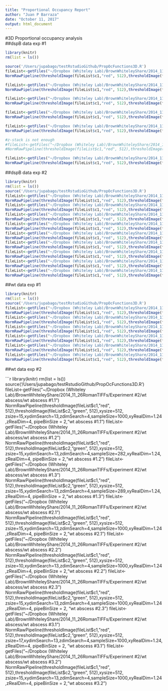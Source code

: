 ```yaml
---
title: "Proportional Occupancy Report"
author: "Juan P Barraza"
date: "October 11, 2017"
output: html_document
---
```

#3D Proportional occupancy analysis   
##dspB data exp #1    

```r
library(knitr)
rm(list = ls())

source('/Users/jupabago/testRstudioGithub/PropOcFunctions3D.R')
fileList<-getFiles("~/Dropbox (Whiteley Lab)/BrownWhiteleyShare/2014_11_26RomanTIFFs/Experiment #1/dspB abscess/dspB abscess #1.1")  
NormRawPipeline(thresholdImage(fileList$c1,"red", 512),thresholdImage(fileList$c2,"green", 512),xysize=512, zsize=13,xydimSearch=13,zdimSearch=4,sampleSize=1000,xyRealDim=1.24,zRealDim=4, pipeBinSize = 2,"dspB abscess #1.1")

fileList<-getFiles("~/Dropbox (Whiteley Lab)/BrownWhiteleyShare/2014_11_26RomanTIFFs/Experiment #1/dspB abscess/dspB abscess #1.2")  
NormRawPipeline(thresholdImage(fileList$c1,"red", 512),thresholdImage(fileList$c2,"green", 512),xysize=512, zsize=8,xydimSearch=13,zdimSearch=4,sampleSize=1000,xyRealDim=1.24,zRealDim=4, pipeBinSize = 2,"dspB abscess #1.2")

fileList<-getFiles("~/Dropbox (Whiteley Lab)/BrownWhiteleyShare/2014_11_26RomanTIFFs/Experiment #1/dspB abscess/dspB abscess #1.3")  
NormRawPipeline(thresholdImage(fileList$c1,"red", 512),thresholdImage(fileList$c2,"green", 512),xysize=512, zsize=10,xydimSearch=13,zdimSearch=4,sampleSize=1000,xyRealDim=1.24,zRealDim=4, pipeBinSize = 2,"dspB abscess #1.3")

fileList<-getFiles("~/Dropbox (Whiteley Lab)/BrownWhiteleyShare/2014_11_26RomanTIFFs/Experiment #1/dspB abscess/dspB abscess #2.1")  
NormRawPipeline(thresholdImage(fileList$c1,"red", 512),thresholdImage(fileList$c2,"green", 512),xysize=512, zsize=13,xydimSearch=13,zdimSearch=4,sampleSize=1000,xyRealDim=1.24,zRealDim=4, pipeBinSize = 2,"dspB abscess #2.1")

fileList<-getFiles("~/Dropbox (Whiteley Lab)/BrownWhiteleyShare/2014_11_26RomanTIFFs/Experiment #1/dspB abscess/dspB abscess #2.2")
NormRawPipeline(thresholdImage(fileList$c1,"red", 512),thresholdImage(fileList$c2,"green", 512),xysize=512, zsize=9,xydimSearch=13,zdimSearch=4,sampleSize=1000,xyRealDim=1.24,zRealDim=4, pipeBinSize = 2,"dspB abscess #2.2")

#z-stack is not enough
#fileList<-getFiles("~/Dropbox (Whiteley Lab)/BrownWhiteleyShare/2014_11_26RomanTIFFs/Experiment #1/dspB abscess/dspB abscess #2.3")  
#NormRawPipeline(thresholdImage(fileList$c1,"red", 512),thresholdImage(fileList$c2,"green", 512),xysize=512, zsize=7,xydimSearch=13,zdimSearch=4,sampleSize=1000,xyRealDim=1.24,zRealDim=4, pipeBinSize = 2)

fileList<-getFiles("~/Dropbox (Whiteley Lab)/BrownWhiteleyShare/2014_11_26RomanTIFFs/Experiment #1/dspB abscess/dspB abscess #2.4")  
NormRawPipeline(thresholdImage(fileList$c1,"red", 512),thresholdImage(fileList$c2,"green", 512),xysize=512, zsize=10,xydimSearch=13,zdimSearch=4,sampleSize=1000,xyRealDim=1.24,zRealDim=4, pipeBinSize = 2,"dspB abscess #2.4")

```

##dspB data exp #2    

```r
library(knitr)
rm(list = ls())
source('/Users/jupabago/testRstudioGithub/PropOcFunctions3D.R')
fileList<-getFiles("~/Dropbox (Whiteley Lab)/BrownWhiteleyShare/2014_11_26RomanTIFFs/Experiment #2/dspB abscess/dspB abscess #1.1")  
NormRawPipeline(thresholdImage(fileList$c1,"red", 512),thresholdImage(fileList$c2,"green", 512),xysize=512, zsize=12,xydimSearch=13,zdimSearch=4,sampleSize=1000,xyRealDim=1.24,zRealDim=4, pipeBinSize = 2,"dspB abscess #1.1")
fileList<-getFiles("~/Dropbox (Whiteley Lab)/BrownWhiteleyShare/2014_11_26RomanTIFFs/Experiment #2/dspB abscess/dspB abscess #1.2")  
NormRawPipeline(thresholdImage(fileList$c1,"red", 512),thresholdImage(fileList$c2,"green", 512),xysize=512, zsize=12,xydimSearch=13,zdimSearch=4,sampleSize=1000,xyRealDim=1.24,zRealDim=4, pipeBinSize = 2,"dspB abscess #1.2")
fileList<-getFiles("~/Dropbox (Whiteley Lab)/BrownWhiteleyShare/2014_11_26RomanTIFFs/Experiment #2/dspB abscess/dspB abscess #1.3")  
NormRawPipeline(thresholdImage(fileList$c1,"red", 512),thresholdImage(fileList$c2,"green", 512),xysize=512, zsize=15,xydimSearch=13,zdimSearch=4,sampleSize=1000,xyRealDim=1.24,zRealDim=4, pipeBinSize = 2,"dspB abscess #1.3")
fileList<-getFiles("~/Dropbox (Whiteley Lab)/BrownWhiteleyShare/2014_11_26RomanTIFFs/Experiment #2/dspB abscess/dspB abscess #2.1")  
NormRawPipeline(thresholdImage(fileList$c1,"red", 512),thresholdImage(fileList$c2,"green", 512),xysize=512, zsize=10,xydimSearch=13,zdimSearch=4,sampleSize=1000,xyRealDim=1.24,zRealDim=4, pipeBinSize = 2,"dspB abscess #2.1")
fileList<-getFiles("~/Dropbox (Whiteley Lab)/BrownWhiteleyShare/2014_11_26RomanTIFFs/Experiment #2/dspB abscess/dspB abscess #2.2")  
NormRawPipeline(thresholdImage(fileList$c1,"red", 512),thresholdImage(fileList$c2,"green", 512),xysize=512, zsize=14,xydimSearch=13,zdimSearch=4,sampleSize=1000,xyRealDim=1.24,zRealDim=4, pipeBinSize = 2,"dspB abscess #2.2")
fileList<-getFiles("~/Dropbox (Whiteley Lab)/BrownWhiteleyShare/2014_11_26RomanTIFFs/Experiment #2/dspB abscess/dspB abscess #2.3")  
NormRawPipeline(thresholdImage(fileList$c1,"red", 512),thresholdImage(fileList$c2,"green", 512),xysize=512, zsize=15,xydimSearch=13,zdimSearch=4,sampleSize=1000,xyRealDim=1.24,zRealDim=4, pipeBinSize = 2,"dspB abscess #2.3")
fileList<-getFiles("~/Dropbox (Whiteley Lab)/BrownWhiteleyShare/2014_11_26RomanTIFFs/Experiment #2/dspB abscess/dspB abscess #3.1")  
NormRawPipeline(thresholdImage(fileList$c1,"red", 512),thresholdImage(fileList$c2,"green", 512),xysize=512, zsize=17,xydimSearch=13,zdimSearch=4,sampleSize=1000,xyRealDim=1.24,zRealDim=4, pipeBinSize = 2,"dspB abscess #3.1")
fileList<-getFiles("~/Dropbox (Whiteley Lab)/BrownWhiteleyShare/2014_11_26RomanTIFFs/Experiment #2/dspB abscess/dspB abscess #3.2")  
NormRawPipeline(thresholdImage(fileList$c1,"red", 512),thresholdImage(fileList$c2,"green", 512),xysize=512, zsize=16,xydimSearch=13,zdimSearch=4,sampleSize=1000,xyRealDim=1.24,zRealDim=4, pipeBinSize = 2,"dspB abscess #3.2")
fileList<-getFiles("~/Dropbox (Whiteley Lab)/BrownWhiteleyShare/2014_11_26RomanTIFFs/Experiment #2/dspB abscess/dspB abscess #3.3")  
NormRawPipeline(thresholdImage(fileList$c1,"red", 512),thresholdImage(fileList$c2,"green", 512),xysize=512, zsize=17,xydimSearch=13,zdimSearch=4,sampleSize=1000,xyRealDim=1.24,zRealDim=4, pipeBinSize = 2,"dspB abscess #3.3")
```

##wt data exp #1    

```r
library(knitr)
rm(list = ls())
source('/Users/jupabago/testRstudioGithub/PropOcFunctions3D.R')
fileList<-getFiles("~/Dropbox (Whiteley Lab)/BrownWhiteleyShare/2014_11_26RomanTIFFs/Experiment #1/wt abscess/wt abscess #1.1")  
NormRawPipeline(thresholdImage(fileList$c1,"red", 512),thresholdImage(fileList$c2,"green", 512),xysize=512, zsize=13,xydimSearch=13,zdimSearch=4,sampleSize=1000,xyRealDim=1.24,zRealDim=4, pipeBinSize = 2,"wt abscess #1.1")
fileList<-getFiles("~/Dropbox (Whiteley Lab)/BrownWhiteleyShare/2014_11_26RomanTIFFs/Experiment #1/wt abscess/wt abscess #1.2")  
NormRawPipeline(thresholdImage(fileList$c1,"red", 512),thresholdImage(fileList$c2,"green", 512),xysize=512, zsize=18,xydimSearch=13,zdimSearch=4,sampleSize=1000,xyRealDim=1.24,zRealDim=4, pipeBinSize = 2,"wt abscess #1.2")
fileList<-getFiles("~/Dropbox (Whiteley Lab)/BrownWhiteleyShare/2014_11_26RomanTIFFs/Experiment #1/wt abscess/wt abscess #1.3")  
NormRawPipeline(thresholdImage(fileList$c1,"red", 512),thresholdImage(fileList$c2,"green", 512),xysize=512, zsize=12,xydimSearch=13,zdimSearch=4,sampleSize=1000,xyRealDim=1.24,zRealDim=4, pipeBinSize = 2,"wt abscess #1.3")
fileList<-getFiles("~/Dropbox (Whiteley Lab)/BrownWhiteleyShare/2014_11_26RomanTIFFs/Experiment #1/wt abscess/wt abscess #2.1")  
NormRawPipeline(thresholdImage(fileList$c1,"red", 512),thresholdImage(fileList$c2,"green", 512),xysize=512, zsize=16,xydimSearch=13,zdimSearch=4,sampleSize=1000,xyRealDim=1.24,zRealDim=4, pipeBinSize = 2,"wt abscess #2.1")
fileList<-getFiles("~/Dropbox (Whiteley Lab)/BrownWhiteleyShare/2014_11_26RomanTIFFs/Experiment #1/wt abscess/wt abscess #2.2")  
NormRawPipeline(thresholdImage(fileList$c1,"red", 512),thresholdImage(fileList$c2,"green", 512),xysize=512, zsize=8,xydimSearch=13,zdimSearch=4,sampleSize=1000,xyRealDim=1.24,zRealDim=4, pipeBinSize = 2,"wt abscess #2.2")
fileList<-getFiles("~/Dropbox (Whiteley Lab)/BrownWhiteleyShare/2014_11_26RomanTIFFs/Experiment #1/wt abscess/wt abscess #2.3")  
NormRawPipeline(thresholdImage(fileList$c1,"red", 512),thresholdImage(fileList$c2,"green", 512),xysize=512, zsize=17,xydimSearch=13,zdimSearch=4,sampleSize=1000,xyRealDim=1.24,zRealDim=4, pipeBinSize = 2,"wt abscess #2.3")
```

##wt data exp #2    

```r
library(knitr)
rm(list = ls())
source('/Users/jupabago/testRstudioGithub/PropOcFunctions3D.R')
fileList<-getFiles("~/Dropbox (Whiteley Lab)/BrownWhiteleyShare/2014_11_26RomanTIFFs/Experiment #2/wt abscess/wt abscess #1.1")  
NormRawPipeline(thresholdImage(fileList$c1,"red", 512),thresholdImage(fileList$c2,"green", 512),xysize=512, zsize=15,xydimSearch=13,zdimSearch=4,sampleSize=1000,xyRealDim=1.24,zRealDim=4, pipeBinSize = 2,"wt abscess #1.1")
fileList<-getFiles("~/Dropbox (Whiteley Lab)/BrownWhiteleyShare/2014_11_26RomanTIFFs/Experiment #2/wt abscess/wt abscess #1.2")  
NormRawPipeline(thresholdImage(fileList$c1,"red", 512),thresholdImage(fileList$c2,"green", 512),xysize=512, zsize=15,xydimSearch=13,zdimSearch=4,sampleSize=282,xyRealDim=1.24,zRealDim=4, pipeBinSize = 2,"wt abscess #1.2")
fileList<-getFiles("~/Dropbox (Whiteley Lab)/BrownWhiteleyShare/2014_11_26RomanTIFFs/Experiment #2/wt abscess/wt abscess #1.3")  
NormRawPipeline(thresholdImage(fileList$c1,"red", 512),thresholdImage(fileList$c2,"green", 512),xysize=512, zsize=15,xydimSearch=13,zdimSearch=4,sampleSize=289,xyRealDim=1.24,zRealDim=4, pipeBinSize = 2,"wt abscess #1.3")
fileList<-getFiles("~/Dropbox (Whiteley Lab)/BrownWhiteleyShare/2014_11_26RomanTIFFs/Experiment #2/wt abscess/wt abscess #2.1")  
NormRawPipeline(thresholdImage(fileList$c1,"red", 512),thresholdImage(fileList$c2,"green", 512),xysize=512, zsize=15,xydimSearch=13,zdimSearch=4,sampleSize=1000,xyRealDim=1.24,zRealDim=4, pipeBinSize = 2,"wt abscess #2.1")
fileList<-getFiles("~/Dropbox (Whiteley Lab)/BrownWhiteleyShare/2014_11_26RomanTIFFs/Experiment #2/wt abscess/wt abscess #2.2")  
NormRawPipeline(thresholdImage(fileList$c1,"red", 512),thresholdImage(fileList$c2,"green", 512),xysize=512, zsize=10,xydimSearch=13,zdimSearch=4,sampleSize=1000,xyRealDim=1.24,zRealDim=4, pipeBinSize = 2,"wt abscess #2.2")
fileList<-getFiles("~/Dropbox (Whiteley Lab)/BrownWhiteleyShare/2014_11_26RomanTIFFs/Experiment #2/wt abscess/wt abscess #2.3")  
NormRawPipeline(thresholdImage(fileList$c1,"red", 512),thresholdImage(fileList$c2,"green", 512),xysize=512, zsize=15,xydimSearch=13,zdimSearch=4,sampleSize=1000,xyRealDim=1.24,zRealDim=4, pipeBinSize = 2, "wt abscess #2.3")
fileList<-getFiles("~/Dropbox (Whiteley Lab)/BrownWhiteleyShare/2014_11_26RomanTIFFs/Experiment #2/wt abscess/wt abscess #3.1")  
NormRawPipeline(thresholdImage(fileList$c1,"red", 512),thresholdImage(fileList$c2,"green", 512),xysize=512, zsize=17,xydimSearch=13,zdimSearch=4,sampleSize=1000,xyRealDim=1.24,zRealDim=4, pipeBinSize = 2, "wt abscess #3.1")
fileList<-getFiles("~/Dropbox (Whiteley Lab)/BrownWhiteleyShare/2014_11_26RomanTIFFs/Experiment #2/wt abscess/wt abscess #3.2")  
NormRawPipeline(thresholdImage(fileList$c1,"red", 512),thresholdImage(fileList$c2,"green", 512),xysize=512, zsize=15,xydimSearch=13,zdimSearch=4,sampleSize=1000,xyRealDim=1.24,zRealDim=4, pipeBinSize = 2,"wt abscess #3.2")